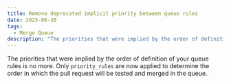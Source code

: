 ```yaml
---
title: Remove deprecated implicit priority between queue rules
date: 2025-06-30
tags:
  - Merge Queue
description: "The priorities that were implied by the order of definition of your queue rules is no more."
---
```


The priorities that were implied by the order of definition of your queue rules is no more. Only `priority_rules` are now applied to determine the order in which the pull request will be tested and merged in the queue.
